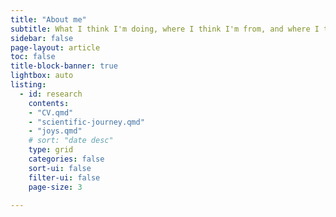 ```yaml
---
title: "About me"
subtitle: What I think I'm doing, where I think I'm from, and where I think I'm going.
sidebar: false
page-layout: article
toc: false
title-block-banner: true
lightbox: auto
listing:
  - id: research
    contents: 
    - "CV.qmd"
    - "scientific-journey.qmd"
    - "joys.qmd"
    # sort: "date desc"
    type: grid
    categories: false
    sort-ui: false
    filter-ui: false
    page-size: 3

---
```

